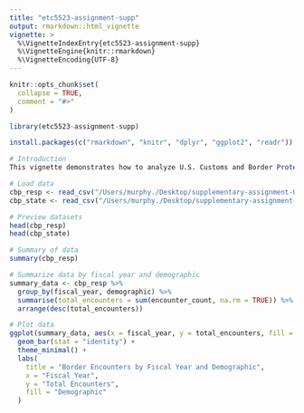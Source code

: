 ```yaml
---
title: "etc5523-assignment-supp"
output: rmarkdown::html_vignette
vignette: >
  %\VignetteIndexEntry{etc5523-assignment-supp}
  %\VignetteEngine{knitr::rmarkdown}
  %\VignetteEncoding{UTF-8}
---
```


```r
knitr::opts_chunk$set(
  collapse = TRUE,
  comment = "#>"
)
```

```r
library(etc5523-assignment-supp)
```


```r
install.packages(c("rmarkdown", "knitr", "dplyr", "ggplot2", "readr"))
```

```r
# Introduction
This vignette demonstrates how to analyze U.S. Customs and Border Protection (CBP) data, focusing on trends in border encounters by fiscal year, demographic, and citizenship. The goal is to provide insights into the data using summary statistics and visualizations.
```

```r
# Load data
cbp_resp <- read_csv("/Users/murphy./Desktop/supplementary-assignment-Qiuyuan0055/data/cbp_resp.rda")
cbp_state <- read_csv("/Users/murphy./Desktop/supplementary-assignment-Qiuyuan0055/data/cbp_state.rda")
```

```r
# Preview datasets
head(cbp_resp)
head(cbp_state)

# Summary of data
summary(cbp_resp)
```

```r
# Summarize data by fiscal year and demographic
summary_data <- cbp_resp %>%
  group_by(fiscal_year, demographic) %>%
  summarise(total_encounters = sum(encounter_count, na.rm = TRUE)) %>%
  arrange(desc(total_encounters))

# Plot data
ggplot(summary_data, aes(x = fiscal_year, y = total_encounters, fill = demographic)) +
  geom_bar(stat = "identity") +
  theme_minimal() +
  labs(
    title = "Border Encounters by Fiscal Year and Demographic",
    x = "Fiscal Year",
    y = "Total Encounters",
    fill = "Demographic"
  )
```

